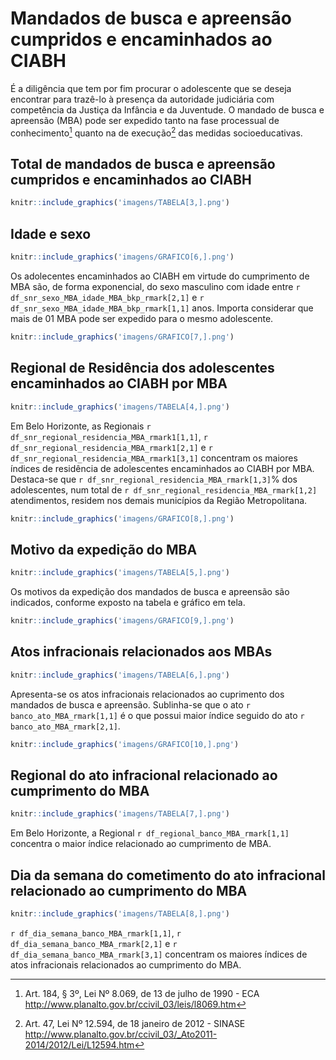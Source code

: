 # Mandados de busca e apreensão cumpridos e encaminhados ao CIABH
\leavevmode
\newline

É a diligência que tem por fim procurar o adolescente que se deseja encontrar para trazê-lo à presença da autoridade judiciária com competência da Justiça da Infância e da Juventude.
O mandado de busca e apreensão (MBA) pode ser expedido tanto na fase processual de conhecimento^[Art. 184, § 3º, Lei Nº 8.069, de 13 de julho de 1990 - ECA 
<http://www.planalto.gov.br/ccivil_03/leis/l8069.htm>] quanto na de execução^[Art. 47, Lei Nº 12.594, de 18 janeiro de 2012 - SINASE <http://www.planalto.gov.br/ccivil_03/_Ato2011-2014/2012/Lei/L12594.htm>] das medidas socioeducativas.

\newpage

## Total de mandados de busca e apreensão cumpridos e encaminhados ao CIABH
```r
knitr::include_graphics('imagens/TABELA[3,].png')
```

## Idade e sexo
```r
knitr::include_graphics('imagens/GRAFICO[6,].png')
```
Os adolecentes encaminhados ao CIABH em virtude do cumprimento de MBA são, de forma exponencial, do sexo masculino com idade entre `r df_snr_sexo_MBA_idade_MBA_bkp_rmark[2,1]` e `r df_snr_sexo_MBA_idade_MBA_bkp_rmark[1,1]` anos. Importa considerar que mais de 01 MBA pode ser expedido para o mesmo adolescente.
```r
knitr::include_graphics('imagens/GRAFICO[7,].png')
```
\newpage

## Regional de Residência dos adolescentes encaminhados ao CIABH por MBA

```r
knitr::include_graphics('imagens/TABELA[4,].png')
```

Em Belo Horizonte, as Regionais `r df_snr_regional_residencia_MBA_rmark1[1,1]`, `r df_snr_regional_residencia_MBA_rmark1[2,1]` e `r df_snr_regional_residencia_MBA_rmark1[3,1]` concentram os maiores índices de residência de adolescentes encaminhados ao CIABH por MBA. Destaca-se que `r df_snr_regional_residencia_MBA_rmark[1,3]`% dos adolescentes, num total de `r df_snr_regional_residencia_MBA_rmark[1,2]` atendimentos, residem nos demais municípios da Região Metropolitana.


```r
knitr::include_graphics('imagens/GRAFICO[8,].png')
```
\newpage
## Motivo da expedição do MBA



```r
knitr::include_graphics('imagens/TABELA[5,].png')
```

Os motivos da expedição dos mandados de busca e apreensão são indicados, conforme exposto na tabela e gráfico em tela.

```r
knitr::include_graphics('imagens/GRAFICO[9,].png')
```
\newpage
## Atos infracionais relacionados aos MBAs



```r
knitr::include_graphics('imagens/TABELA[6,].png')
```

Apresenta-se os atos infracionais relacionados ao cuprimento dos mandados de busca e apreensão. Sublinha-se que o ato `r banco_ato_MBA_rmark[1,1]` é o que possui maior índice seguido do ato `r banco_ato_MBA_rmark[2,1]`.
\vspace{1cm}
```r
knitr::include_graphics('imagens/GRAFICO[10,].png')
```
\newpage
## Regional do ato infracional relacionado ao cumprimento do MBA

```r
knitr::include_graphics('imagens/TABELA[7,].png')
```
\vspace{1cm}
Em Belo Horizonte, a Regional `r df_regional_banco_MBA_rmark[1,1]` concentra o maior índice relacionado ao cumprimento de MBA.

## Dia da semana do cometimento do ato infracional relacionado ao cumprimento do MBA

```r
knitr::include_graphics('imagens/TABELA[8,].png')
```
\vspace{1cm}
`r df_dia_semana_banco_MBA_rmark[1,1]`, `r df_dia_semana_banco_MBA_rmark[2,1]` e `r df_dia_semana_banco_MBA_rmark[3,1]` concentram os maiores índices de atos infracionais relacionados ao cumprimento do MBA.

\newpage
